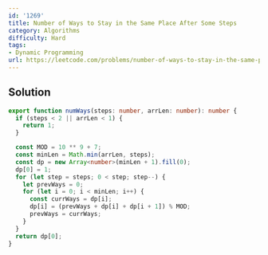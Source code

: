 ```yaml
---
id: '1269'
title: Number of Ways to Stay in the Same Place After Some Steps
category: Algorithms
difficulty: Hard
tags:
- Dynamic Programming
url: https://leetcode.com/problems/number-of-ways-to-stay-in-the-same-place-after-some-steps
---
```


## Solution

```typescript filename="solution.ts" copy
export function numWays(steps: number, arrLen: number): number {
  if (steps < 2 || arrLen < 1) {
    return 1;
  }

  const MOD = 10 ** 9 + 7;
  const minLen = Math.min(arrLen, steps);
  const dp = new Array<number>(minLen + 1).fill(0);
  dp[0] = 1;
  for (let step = steps; 0 < step; step--) {
    let prevWays = 0;
    for (let i = 0; i < minLen; i++) {
      const currWays = dp[i];
      dp[i] = (prevWays + dp[i] + dp[i + 1]) % MOD;
      prevWays = currWays;
    }
  }
  return dp[0];
}
```

